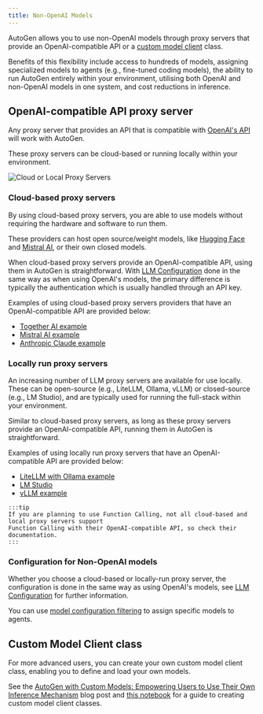 ```yaml
---
title: Non-OpenAI Models
---
```


AutoGen allows you to use non-OpenAI models through proxy servers that provide
an OpenAI-compatible API or a [custom model client](https://ag2ai.github.io/ag2/blog/2024/01/26/Custom-Models)
class.

Benefits of this flexibility include access to hundreds of models, assigning specialized
models to agents (e.g., fine-tuned coding models), the ability to run AutoGen entirely
within your environment, utilising both OpenAI and non-OpenAI models in one system, and cost
reductions in inference.

## OpenAI-compatible API proxy server
Any proxy server that provides an API that is compatible with [OpenAI's API](https://platform.openai.com/docs/api-reference)
will work with AutoGen.

These proxy servers can be cloud-based or running locally within your environment.

![Cloud or Local Proxy Servers](images/cloudlocalproxy.png)

### Cloud-based proxy servers
By using cloud-based proxy servers, you are able to use models without requiring the hardware
and software to run them.

These providers can host open source/weight models, like [Hugging Face](https://huggingface.co/)
and [Mistral AI](https://mistral.ai/),
or their own closed models.

When cloud-based proxy servers provide an OpenAI-compatible API, using them in AutoGen
is straightforward. With [LLM Configuration](/docs/topics/llm_configuration) done in
the same way as when using OpenAI's models, the primary difference is typically the
authentication which is usually handled through an API key.

Examples of using cloud-based proxy servers providers that have an OpenAI-compatible API
are provided below:

- [Together AI example](/docs/topics/non-openai-models/cloud-togetherai)
- [Mistral AI example](/docs/topics/non-openai-models/cloud-mistralai)
- [Anthropic Claude example](/docs/topics/non-openai-models/cloud-anthropic)


### Locally run proxy servers
An increasing number of LLM proxy servers are available for use locally. These can be
open-source (e.g., LiteLLM, Ollama, vLLM) or closed-source (e.g., LM Studio), and are
typically used for running the full-stack within your environment.

Similar to cloud-based proxy servers, as long as these proxy servers provide an
OpenAI-compatible API, running them in AutoGen is straightforward.

Examples of using locally run proxy servers that have an OpenAI-compatible API are
provided below:

- [LiteLLM with Ollama example](/docs/topics/non-openai-models/local-litellm-ollama)
- [LM Studio](/docs/topics/non-openai-models/local-lm-studio)
- [vLLM example](/docs/topics/non-openai-models/local-vllm)

````mdx-code-block
:::tip
If you are planning to use Function Calling, not all cloud-based and local proxy servers support
Function Calling with their OpenAI-compatible API, so check their documentation.
:::
````

### Configuration for Non-OpenAI models

Whether you choose a cloud-based or locally-run proxy server, the configuration is done in
the same way as using OpenAI's models, see [LLM Configuration](/docs/topics/llm_configuration)
for further information.

You can use [model configuration filtering](/docs/topics/llm_configuration#config-list-filtering)
to assign specific models to agents.


## Custom Model Client class
For more advanced users, you can create your own custom model client class, enabling
you to define and load your own models.

See the [AutoGen with Custom Models: Empowering Users to Use Their Own Inference Mechanism](/blog/2024/01/26/Custom-Models)
blog post and [this notebook](/docs/notebooks/agentchat_custom_model/) for a guide to creating custom model client classes.
